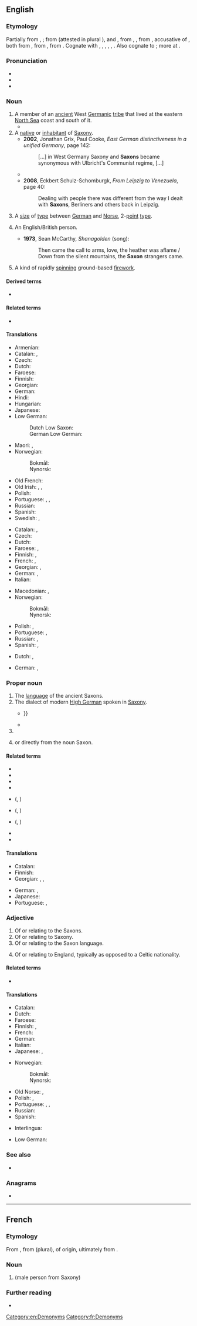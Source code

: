 {{also|saxon}}
==English==
{{wikipedia}}

===Etymology===
Partially from {{inh|en|enm|Saxe}}, {{l|enm|Sax}}; from {{inh|en|ang|*Seaxa}} (attested in plural {{m|ang|Seaxan}}), and {{m|enm|Saxoun}}, from {{der|en|fro||*Saxoun}}, {{m|fro|Saxon||Saxon}}, from {{der|en|LL.|Saxonem}}, accusative of {{m|la|Saxo||a Saxon}}, both from {{der|en|gmw-pro|*sahs}}, from {{der|en|gem-pro|*sahsą||rock, knife}}, from {{der|en|ine-pro|*sek-||to cut}}. Cognate with {{cog|gml|sasse||someone speaking Saxon, i.e. (Middle) Low German}}, {{cog|ang|Seaxa||a Saxon}}, {{cog|goh|Sahso||a Saxon}}, {{cog|is|Saxi||a Saxon}}, {{cog|et|saks||lord; German}}, {{cog|fi|Saksa||Germany}}. Also cognate to {{cog|ang|seax||a knife, hip-knife, an instrument for cutting, a short sword, dirk, dagger}}; more at {{l|en|sax}}.

===Pronunciation===
* {{IPA|en|/ˈsæksən/}}
* {{audio|en|en-us-Saxon.ogg|Audio (US)}}
* {{rhymes|en|æksən}}

===Noun===
{{en-noun}}

# A member of an [[ancient]] West [[Germanic]] [[tribe]] that lived at the eastern [[North Sea]] coast and south of it.
#*{{quote-book|en|title= The history of Wallingford|volume=1|author=John Kirby Hedges |year=1881 |page=170|url= https://books.google.co.nz/books?id=HfcGAAAAQAAJ |passage=Kenett states that the military works still known by the name of Tadmarten Camp and Hook-Norton Barrow were cast up at this time ; the former, large and round, is judged to be a fortification of the Danes, and the latter, being smaller and rather a quinquangle than a square, of the '''Saxons'''.}}
# A [[native]] or [[inhabitant]] of [[Saxony]].
#* '''2002''', Jonathan Grix, Paul Cooke, ''East German distinctiveness in a unified Germany'', page 142:
#*: [...] in West Germany Saxony and '''Saxons''' became synonymous with Ulbricht's Communist regime, [...]
#* {{quote-book|en|year=2005|author=Judd Stitziel|title=Fashioning socialism: clothing, politics, and consumer culture|page=69|passage=The film taught that socialist competition, through encouraging the collaboration of both men and women and '''Saxons''' and Berliners, could overcome the natural antagonism between male industrial mass production and female fashion.}}
#* '''2008''', Eckbert Schulz-Schomburgk, ''From Leipzig to Venezuela'', page 40:
#*: Dealing with people there was different from the way I dealt with '''Saxons''', Berliners and others back in Leipzig.
# {{lb|en|uncountable|US|_|printing|rare|dated}} A [[size]] of [[type]] between [[German]] and [[Norse]], 2-[[point]] [[type]].
# {{lb|en|Ireland|Wales|poetic}} An English/British person.
#* '''1973''', Sean McCarthy, ''Shanagolden'' (song):
#*: Then came the call to arms, love, the heather was aflame / Down from the silent mountains, the '''Saxon''' strangers came.
# A kind of rapidly [[spin]]ning ground-based [[firework]].

====Derived terms====
* {{l|en|Transylvanian Saxon}}

====Related terms====
* {{l|en|Anglo-Saxon}}

====Translations====
{{trans-top|member of Saxon tribe}}
* Armenian: {{t|hy|սաքս}}
* Catalan: {{t+|ca|saxó|m}}, {{t+|ca|saxona|f}}
* Czech: {{t+|cs|Sas|m}}
* Dutch: {{t+|nl|Saks|m}}
* Faroese: {{t|fo|saksi|m}}
* Finnish: {{t+|fi|saksi}}
* Georgian: {{t|ka|საქსონი}}
* German: {{t+|de|Sachse|m}}
* Hindi: {{t+|hi|सैक्सन|m}}
* Hungarian: {{t+|hu|szász}}
* Japanese: {{t|ja|サクソン人|tr=sakuson jin}}
* Low German:
*: Dutch Low Saxon: {{t|nds-nl|Sas|m}}
*: German Low German: {{t|nds-de|Sas|m}}
{{trans-mid}}
* Maori: {{t|mi|Hakiana}}, {{t|mi|Hakihona}}
* Norwegian:
*: Bokmål: {{t+|nb|sakser|m}}
*: Nynorsk: {{t|nn|saksar|m}}
* Old French: {{t|fro|Saiscon|m}}
* Old Irish: {{t|sga|Saxa|m}}, {{t|sga|Saxanach|m}}, {{t|sga|Sagsach|m}}
* Polish: {{t+|pl|Sas|m}}
* Portuguese: {{t+|pt|saxão|m}}, {{t|pt|saxônio|m}}, {{t|pt|saxônico|m}}
* Russian: {{t+|ru|сакс|m}}
* Spanish: {{t|es|sajón|m}}
* Swedish: {{t+|sv|saxare|c}}, {{t+|sv|sachsare|c}}
{{trans-bottom}}

{{trans-top|native or inhabitant of Saxony}}
* Catalan: {{t+|ca|saxó|m}}, {{t+|ca|saxona|f}}
* Czech: {{t+|cs|Sas|m}}
* Dutch: {{t+|nl|Saks|m}}
* Faroese: {{t|fo|saksi|m}}, {{t|fo|sakslendingur|m}}
* Finnish: {{t+|fi|saksi}}, {{t|fi|saksilainen}}
* French: {{t+|fr|Saxon|m}}, {{t+|fr|Saxonne|f}}
* Georgian: {{t|ka|საქსონიელი}}, {{t|ka|საქსონელი}}
* German: {{t+|de|Sachse|m}}, {{t+|de|Sächsin|f}}
* Italian: {{t+|it|sassone|m|f}}
{{trans-mid}}
* Macedonian: {{t|mk|Саксонец|m}}, {{t|mk|Саксонка|f}}
* Norwegian:
*: Bokmål: {{t+|nb|sakser|m}}
*: Nynorsk: {{t|nn|saksar|m}}
* Polish: {{t+|pl|Sas|m}}, {{t+|pl|Saksończyk|m}}
* Portuguese: {{t+|pt|saxão|m}}, {{t|pt|saxônio|m}}
* Russian: {{t+|ru|саксо́нец|m}}, {{t+|ru|саксо́нка|f}}
* Spanish: {{t|es|sajón|m}}, {{t+|es|sajona|f}}
{{trans-bottom}}

{{trans-top|2-point type}}
* Dutch: {{t|nl|non plus ultra}}, {{t|nl|vierde petit}}
{{trans-mid}}
* German: {{t|de|Non Plus Ultra}}, {{t|de|Viertelpetit}}
{{trans-bottom}}

===Proper noun===
{{en-proper noun}}

# The [[language]] of the ancient Saxons.
# The dialect of modern [[High German]] spoken in [[Saxony]].
#* {{quote-book|en|year=2014|author=Marco Polo|title=Dresden Marco Polo Guide|isbn=382970755X|page=21|passage=Not everyone from the former GDR states are '''Saxons''' – and they do not all speak '''Saxon''', {{...}}}}
#* {{quote-book|en|year=2014|author=Gaston Dorren|title=Lingo: A Language Spotter's Guide to Europe|isbn=1782831398|passage=But does this mean that Germans nowadays speak '''Saxon'''? Far from it, in fact; '''Saxon''' is the most widely despised dialect in Germany, by a wide margin.}}
# {{surname|en}}
# {{given name|en|male|from=surnames|usage=modern}} or directly from the noun Saxon.

====Related terms====
{{sense|ancient Saxons' language}}
* {{l|en|Anglo-Saxon}}
* {{l|en|West Saxon}}
* {{l|en|Semi-Saxon}}
* {{l|en|Scoto-Saxon}}

* {{l|en|Old Saxon}} ({{l|en|Old Low Saxon}}, {{l|en|Old Low German}})
* {{l|en|Middle Saxon}} ({{l|en|Middle Low Saxon}}, {{l|en|Middle Low German}})
* {{l|en|New Saxon}} ({{l|en|New Low Saxon}}, {{l|en|New Low German}})

{{sense|High German dialect}}
* {{l|en|Upper Saxon}}
* {{l|en|Transylvanian Saxon}}

====Translations====
{{trans-top|language of the Saxons}}
* Catalan: {{t+|ca|saxó|m}}
* Finnish: {{t+|fi|saksi}}
* Georgian: {{t|ka|ძველი საქსონური}}, {{t|ka|ძველი საქსონური ენა}}, {{t|ka|საქსონური ენა}}
{{trans-mid}}
* German: {{t|de|Sächsisch|n}}, {{t+|de|Altsächsisch|n}}
* Japanese: {{t|ja|サクソン語|tr=sakuson go}}
* Portuguese: {{t+|pt|saxão|m}}, {{t|pt|saxônico|m}}
{{trans-bottom}}

===Adjective===
{{en-adj|-}}

# Of or relating to the Saxons.
# Of or relating to Saxony.
# Of or relating to the Saxon language.
# {{lb|en|Ireland|Wales|poetic}} Of or relating to England, typically as opposed to a Celtic nationality.

====Related terms====
* {{l|en|Anglo-Saxon}}

====Translations====
{{trans-top|of Saxons, Saxony or Saxon language}}
* Catalan: {{t+|ca|saxó}}
* Dutch: {{t+|nl|Saksisch}}
* Faroese: {{t|fo|saksiskur}}
* Finnish: {{t|fi|saksilainen}}, {{t|fi|[[saksi]]-}}
* French: {{t+|fr|saxon}}
* German: {{t+|de|sächsisch}}
* Italian: {{t+|it|sassone}}
* Japanese: {{t|ja|サクソン語の|tr=sakuson go no}} {{qualifier|language}}, {{t|ja|サクソン族の|tr=sakuson zoku no}} {{qualifier|of tribe}}
{{trans-mid}}
* Norwegian:
*: Bokmål: {{t+|nb|saksisk}}
*: Nynorsk: {{t|nn|saksisk}}
* Old Norse: {{t|non|saxlenzkr}}, {{t|non|saxneskr}}
* Polish: {{t+|pl|saksoński}}, {{t+|pl|saski}}
* Portuguese: {{t+|pt|saxão}}, {{t|pt|saxônio}}, {{t|pt|saxônico}}
* Russian: {{t+|ru|саксо́нский}}
* Spanish: {{t|es|sajón}}
{{trans-bottom}}

{{checktrans-top}}
* Interlingua: {{t-check|ia|saxone}}
{{trans-mid}}
* Low German: {{t-check|nds|Sassen}}
{{trans-bottom}}

===See also===
* {{l|en|Saxonian}}

===Anagrams===
* {{anagrams|en|a=anosx|Axson|Naxos|axons}}

[[Category:en:Demonyms]]

----

==French==

===Etymology===
From {{inh|fr|fro|Saxon}}, from {{inh|fr|LL.|Saxones}} (plural), of {{der|fr|gmw|-}} origin, ultimately from {{der|fr|gmw-pro|*sahsō}}.

===Noun===
{{fr-noun|m|Saxons|f=Saxonne}}

# {{l|en|Saxon}} (male person from Saxony)

===Further reading===
* {{R:TLFi}}

[[Category:fr:Demonyms]]